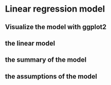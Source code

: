 # Linear regression model


## Visualize the model with ggplot2




## the linear model 




## the summary of the model


## the assumptions of the model




